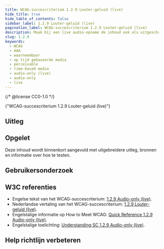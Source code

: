```yaml
---
title: WCAG-succescriterium 1.2.9 Louter-geluid (live)
hide_title: true
hide_table_of_contents: false
sidebar_label: 1.2.9 Louter-geluid (live)
pagination_label: WCAG-succescriterium 1.2.9 Louter-geluid (live)
description: Maak bij een live audio-opname de inhoud ook als uitgeschreven tekst beschikbaar, als live ondertitels of vooraf als tekstdocument.
slug: 1.2.9
keywords:
  - WCAG
  - AAA
  - waarneembaar
  - op tijd gebaseerde media
  - perceivable
  - time-based media
  - audio-only (live)
  - audio-only
  - live
---
```


{/* @license CC0-1.0 */}


<WcagHeadingGroup level={1} conformanceLevel="Niveau AAA">
  {"WCAG-succescriterium 1.2.9 Louter-geluid (live)"}
</WcagHeadingGroup>

<SpotlightSection type="info">
  <Markdown omitH1 headinglevel={3}>
    <AAAMessage />
  </Markdown>
</SpotlightSection>

## Uitleg

<Summary />

## Opgelet

Deze inhoud wordt binnenkort aangevuld met uitgebreidere uitleg, bronnen en informatie over hoe te testen.

## Gebruikersonderzoek

<CTAGebruikersonderzoek />

## W3C referenties

- Engelse tekst van het WCAG-succescriterium: [<span lang="en">1.2.9 Audio-only (live)</span>](https://www.w3.org/TR/WCAG22/#audio-only-live).
- Nederlandse vertaling van het WCAG-succescriterium: [1.2.9 Louter-geluid (live)](https://www.w3.org/Translations/WCAG22-nl/#audio-only-live).
- Engelstalige informatie op <span lang="en">How to Meet WCAG</span>: [<span lang="en">Quick Reference 1.2.9 Audio-only (live)</span>](https://www.w3.org/WAI/WCAG22/quickref/#audio-only-live).
- Engelstalige toelichting: [<span lang="en">Understanding SC 1.2.9 Audio-only (live)</span>](https://www.w3.org/WAI/WCAG22/Understanding/audio-only-live.html).

<SpotlightSection type="info">
  <Markdown omitH1 headinglevel={3}>
    <Disclaimer />
  </Markdown>
</SpotlightSection>

## Help richtlijn verbeteren

<Markdown omitH1 headinglevel={3}>
  <WCAGFooterInfo />
</Markdown>

